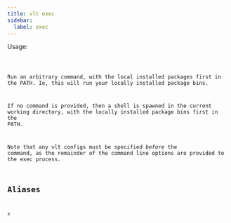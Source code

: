 ```yaml
---
title: vlt exec
sidebar:
  label: exec
---
```



Usage:

<Code code="$ vlt exec [command]" title="Terminal" lang="bash" />

Run an arbitrary command, with the local installed packages first in
the PATH. Ie, this will run your locally installed package bins.

If no command is provided, then a shell is spawned in the current
working directory, with the locally installed package bins first in
the PATH.

Note that any vlt configs must be specified _before_ the command, as
the remainder of the command line options are provided to the exec
process.

## Aliases

```
x
```
